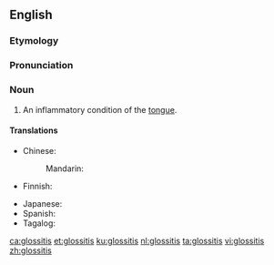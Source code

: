 ==English==
{{wikipedia}}

===Etymology===
{{rfe|lang=en}}

===Pronunciation===
{{rfp|lang=en}}

===Noun===
{{en-noun|-}}

# {{lb|en|pathology}} An inflammatory condition of the [[tongue]].

====Translations====
{{trans-top|inflammatory condition of the tongue}}
* Chinese:
*: Mandarin: {{t+|cmn|舌炎|tr=shéyán|sc=Hani}}
* Finnish: {{t|fi|kielitulehdus}}
{{trans-mid}}
* Japanese: {{t|ja|舌炎|tr=ぜつえん, zetsuen|sc=Jpan}}
* Spanish: {{t-needed|es}}
* Tagalog: {{t|tl|magandila}}
{{trans-bottom}}

[[ca:glossitis]]
[[et:glossitis]]
[[ku:glossitis]]
[[nl:glossitis]]
[[ta:glossitis]]
[[vi:glossitis]]
[[zh:glossitis]]